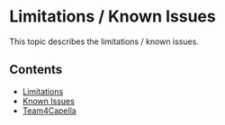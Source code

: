 = Limitations / Known Issues =

This topic describes the limitations / known issues.

== Contents ==

* [[../help/topic/org.polarsys.capella.vp.requirements.doc/html/4_knownissues/4.1_limitations.html|Limitations]]
* [[../help/topic/org.polarsys.capella.vp.requirements.doc/html/4_knownissues/4.2_knownissues.html|Known Issues]]
* [[../help/topic/org.polarsys.capella.vp.requirements.doc/html/4_knownissues/4.3_team4capella.html|Team4Capella]]
